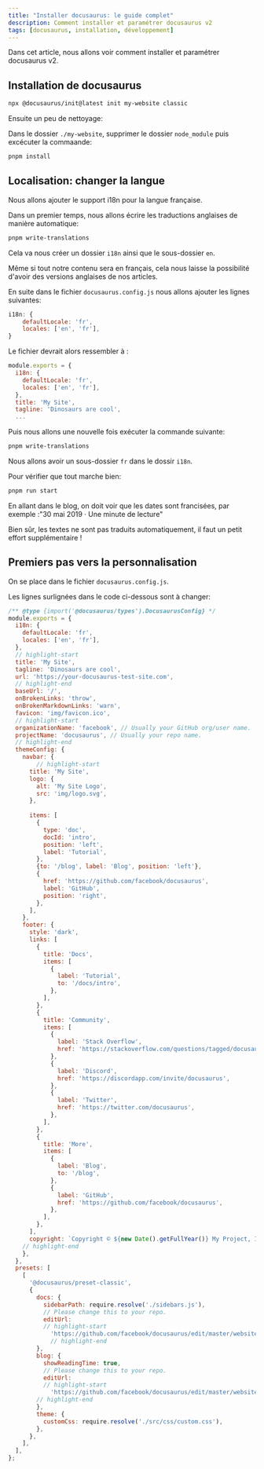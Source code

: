 ```yaml
---
title: "Installer docusaurus: le guide complet"
description: Comment installer et paramétrer docusaurus v2
tags: [docusaurus, installation, développement]
---
```


Dans cet article, nous allons voir comment installer et paramétrer docusaurus v2.

<!--truncate-->

## Installation de docusaurus

```bash
npx @docusaurus/init@latest init my-website classic
```

Ensuite un peu de nettoyage:

Dans le dossier `./my-website`, supprimer le dossier `node_module` puis excécuter la commaande:

```bash
pnpm install
```

## Localisation: changer la langue

Nous allons ajouter le support i18n pour la langue française.

Dans un premier temps, nous allons écrire les traductions anglaises de manière automatique:

```bash
pnpm write-translations
```

Cela va nous créer un dossier `i18n` ainsi que le sous-dossier `en`.

Même si tout notre contenu sera en français, cela nous laisse la possibilité d'avoir des versions anglaises de nos articles.

En suite dans le fichier `docusaurus.config.js` nous allons ajouter les lignes suivantes:

```js 
i18n: {
    defaultLocale: 'fr',
    locales: ['en', 'fr'],
}
```

Le fichier devrait alors ressembler à :

```js title="docusaurus.config.js"
module.exports = {
  i18n: {
    defaultLocale: 'fr',
    locales: ['en', 'fr'],
  },
  title: 'My Site',
  tagline: 'Dinosaurs are cool',
  ...
```

Puis nous allons une nouvelle fois exécuter la commande suivante:

```bash
pnpm write-translations
```

Nous allons avoir un sous-dossier `fr` dans le dossir `i18n`.

Pour vérifier que tout marche bien:

```bash
pnpm run start
```

En allant dans le blog, on doit voir que les dates sont francisées, 
par exemple :"30 mai 2019 · Une minute de lecture"

Bien sûr, les textes ne sont pas traduits automatiquement, il faut un petit effort supplémentaire !

## Premiers pas vers la personnalisation

On se place dans le fichier `docusaurus.config.js`.

Les lignes surlignées dans le code ci-dessous sont à changer:

```js title = "docusaurus.config.js"
/** @type {import('@docusaurus/types').DocusaurusConfig} */
module.exports = {
  i18n: {
    defaultLocale: 'fr',
    locales: ['en', 'fr'],
  },
  // highlight-start
  title: 'My Site',
  tagline: 'Dinosaurs are cool',
  url: 'https://your-docusaurus-test-site.com',
  // highlight-end
  baseUrl: '/',
  onBrokenLinks: 'throw',
  onBrokenMarkdownLinks: 'warn',
  favicon: 'img/favicon.ico',
  // highlight-start
  organizationName: 'facebook', // Usually your GitHub org/user name.
  projectName: 'docusaurus', // Usually your repo name.
  // highlight-end
  themeConfig: {
    navbar: {
        // highlight-start
      title: 'My Site',
      logo: {
        alt: 'My Site Logo',
        src: 'img/logo.svg',
      },
      
      items: [
        {
          type: 'doc',
          docId: 'intro',
          position: 'left',
          label: 'Tutorial',
        },
        {to: '/blog', label: 'Blog', position: 'left'},
        {
          href: 'https://github.com/facebook/docusaurus',
          label: 'GitHub',
          position: 'right',
        },
      ],
    },
    footer: {
      style: 'dark',
      links: [
        {
          title: 'Docs',
          items: [
            {
              label: 'Tutorial',
              to: '/docs/intro',
            },
          ],
        },
        {
          title: 'Community',
          items: [
            {
              label: 'Stack Overflow',
              href: 'https://stackoverflow.com/questions/tagged/docusaurus',
            },
            {
              label: 'Discord',
              href: 'https://discordapp.com/invite/docusaurus',
            },
            {
              label: 'Twitter',
              href: 'https://twitter.com/docusaurus',
            },
          ],
        },
        {
          title: 'More',
          items: [
            {
              label: 'Blog',
              to: '/blog',
            },
            {
              label: 'GitHub',
              href: 'https://github.com/facebook/docusaurus',
            },
          ],
        },
      ],
      copyright: `Copyright © ${new Date().getFullYear()} My Project, Inc. Built with Docusaurus.`,
    // highlight-end
    },
  },
  presets: [
    [
      '@docusaurus/preset-classic',
      {
        docs: {
          sidebarPath: require.resolve('./sidebars.js'),
          // Please change this to your repo.
          editUrl:
          // highlight-start
            'https://github.com/facebook/docusaurus/edit/master/website/',
            // highlight-end
        },
        blog: {
          showReadingTime: true,
          // Please change this to your repo.
          editUrl:
          // highlight-start
            'https://github.com/facebook/docusaurus/edit/master/website/blog/',
        // highlight-end
        },
        theme: {
          customCss: require.resolve('./src/css/custom.css'),
        },
      },
    ],
  ],
};
```